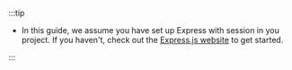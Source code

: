 :::tip

- In this guide, we assume you have set up Express with session in you project. If you haven't, check out the [Express.js website](https://expressjs.com/) to get started.

:::
